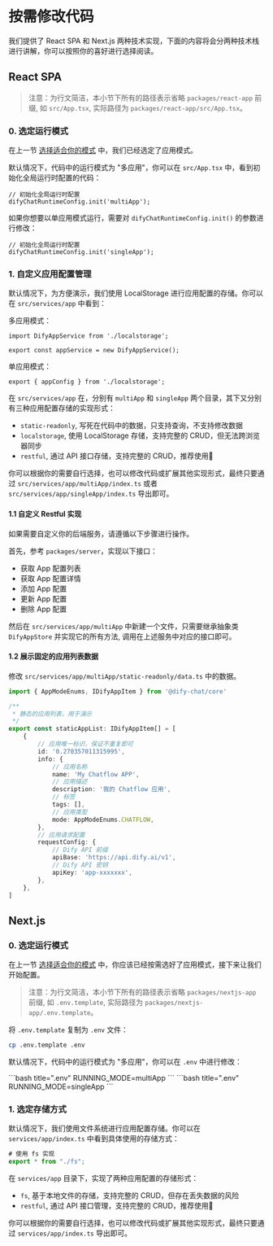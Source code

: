 
# 按需修改代码

我们提供了 React SPA 和 Next.js 两种技术实现，下面的内容将会分两种技术栈进行讲解，你可以按照你的喜好进行选择阅读。

## React SPA

> 注意：为行文简洁，本小节下所有的路径表示省略 `packages/react-app` 前缀, 如 `src/App.tsx`, 实际路径为 `packages/react-app/src/App.tsx`。

### 0. 选定运行模式

在上一节 [选择适合你的模式](./select-mode.md) 中，我们已经选定了应用模式。

默认情况下，代码中的运行模式为 "多应用"，你可以在 `src/App.tsx` 中，看到初始化全局运行时配置的代码：

```tsx title="src/App.tsx"
// 初始化全局运行时配置
difyChatRuntimeConfig.init('multiApp');
```

如果你想要以单应用模式运行，需要对 `difyChatRuntimeConfig.init()` 的参数进行修改：

```tsx title="src/App.tsx"
// 初始化全局运行时配置
difyChatRuntimeConfig.init('singleApp');
```

### 1. 自定义应用配置管理

默认情况下，为方便演示，我们使用 LocalStorage 进行应用配置的存储。你可以在 `src/services/app` 中看到：

多应用模式：

```tsx title="src/services/app/multiApp/index.ts"
import DifyAppService from './localstorage';

export const appService = new DifyAppService();
```

单应用模式：

```tsx title="src/services/app/singleApp/index.ts"
export { appConfig } from './localstorage';
```

在 `src/services/app` 在，分别有 `multiApp` 和 `singleApp` 两个目录，其下又分别有三种应用配置存储的实现形式：

- `static-readonly`, 写死在代码中的数据，只支持查询，不支持修改数据
- `localstorage`, 使用 LocalStorage 存储，支持完整的 CRUD，但无法跨浏览器同步
- `restful`, 通过 API 接口存储，支持完整的 CRUD，推荐使用🌟

你可以根据你的需要自行选择，也可以修改代码或扩展其他实现形式，最终只要通过 `src/services/app/multiApp/index.ts` 或者 `src/services/app/singleApp/index.ts` 导出即可。

#### 1.1 自定义 Restful 实现

如果需要自定义你的后端服务，请遵循以下步骤进行操作。

首先，参考 `packages/server`，实现以下接口：

- 获取 App 配置列表
- 获取 App 配置详情
- 添加 App 配置
- 更新 App 配置
- 删除 App 配置

然后在 `src/services/app/multiApp` 中新建一个文件，只需要继承抽象类 `DifyAppStore` 并实现它的所有方法, 调用在上述服务中对应的接口即可。

#### 1.2 展示固定的应用列表数据

修改 `src/services/app/multiApp/static-readonly/data.ts` 中的数据。

```ts title="src/services/app/multiApp/static-readonly/data.ts"
import { AppModeEnums, IDifyAppItem } from '@dify-chat/core'

/**
 * 静态的应用列表，用于演示
 */
export const staticAppList: IDifyAppItem[] = [
	{
		// 应用唯一标识，保证不重复即可
		id: '0.270357011315995',
		info: {
			// 应用名称
			name: 'My Chatflow APP',
			// 应用描述
			description: '我的 Chatflow 应用',
			// 标签
			tags: [],
			// 应用类型
			mode: AppModeEnums.CHATFLOW,
		},
		// 应用请求配置
		requestConfig: {
			// Dify API 前缀
			apiBase: 'https://api.dify.ai/v1',
			// Dify API 密钥
			apiKey: 'app-xxxxxxx',
		},
	},
]
```

## Next.js

### 0. 选定运行模式

在上一节 [选择适合你的模式](./select-mode.md) 中，你应该已经按需选好了应用模式，接下来让我们开始配置。

> 注意：为行文简洁，本小节下所有的路径表示省略 `packages/nextjs-app` 前缀, 如 `.env.template`, 实际路径为 `packages/nextjs-app/.env.template`。

将 `.env.template` 复制为 `.env` 文件：

```bash title=".env"
cp .env.template .env
```

默认情况下，代码中的运行模式为 "多应用"，你可以在 `.env` 中进行修改：

<Tabs>
  <Tab label="多应用模式">
```bash title=".env"
RUNNING_MODE=multiApp
```
	</Tab>
  <Tab label="单应用模式">
```bash title=".env"
RUNNING_MODE=singleApp
```
	</Tab>
</Tabs>

### 1. 选定存储方式

默认情况下，我们使用文件系统进行应用配置存储。你可以在 `services/app/index.ts` 中看到具体使用的存储方式：

```ts title="services/app/index.ts"
# 使用 fs 实现
export * from "./fs";
```

在 `services/app` 目录下，实现了两种应用配置的存储形式：

- `fs`, 基于本地文件的存储，支持完整的 CRUD，但存在丢失数据的风险
- `restful`, 通过 API 接口管理，支持完整的 CRUD，推荐使用🌟

你可以根据你的需要自行选择，也可以修改代码或扩展其他实现形式，最终只要通过 `services/app/index.ts` 导出即可。